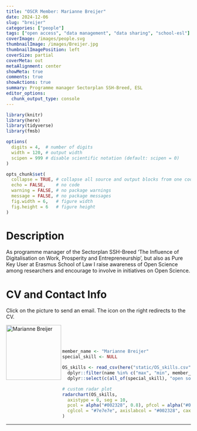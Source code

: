 ```yaml
---
title: "OSCR Member: Marianne Breijer"
date: 2024-12-06
slug: "breijer"
categories: ["people"]
tags: ["open access", "data management", "data sharing", "school-esl"] # top 3 categories + unique + school
coverImage: /images/people.svg
thumbnailImage: /images/Breijer.jpg
thumbnailImagePosition: left
coverSize: partial
coverMeta: out
metaAlignment: center
showMeta: true
comments: true
showActions: true
summary: Programme manager Sectorplan SSH-Breed, ESL
editor_options: 
  chunk_output_type: console
---
```


```r

library(knitr)
library(here)
library(tidyverse)
library(fmsb)

options(
  digits = 4,  # number of digits
  width = 120, # output width
  scipen = 999 # disable scientific notation (default: scipen = 0)
)

opts_chunk$set(
  collapse = TRUE, # collapse all source and output blocks from one code chunk into a single block
  echo = FALSE,    # no code
  warning = FALSE, # no package warnings
  message = FALSE, # no package messages
  fig.width = 6,   # figure width
  fig.height = 6   # figure height
)

```

# Description

As programme manager of the Sectorplan SSH-Breed 'The Influence of Digitalisation on Work, Prosperity and Entrepreneurship', but also as Pure Key User at Erasmus School of Law I raise awareness of Open Science among researchers and encourage to involve in initiatives on Open Science.

# CV and Contact Info

Click on the picture to send an email. The icon on the right redirects to the CV.

<!-- EMAIL -->
<p>
  <a href="mailto:breijer@law.eur.nl">
  <img border="0" alt="Marianne Breijer" src="/images/Breijer.jpg" width="150" height="150" align="left">
  </a>
</p>

<!-- CV -->
<p align="center">
  <a href="https://www.eur.nl/en/research/research-groups-initiatives/sectorplan-ssh-breed" class="fa fa-file fa-2x" style="color:#00B969;">
  </a>
</p>

<BR><BR><BR>

<!-- # Expertise -->

```r

member_name <- "Marianne Breijer"
special_skill <- NULL

OS_skills <- read_csv(here("static/OS_skills.csv")) %>%
  dplyr::filter(name %in% c("max", "min", member_name)) %>%
  dplyr::select(c(all_of(special_skill), "open source software", "open access", "data management", "reproducible analysis", "data sharing", "preregistration"))

# custom radar plot
radarchart(OS_skills,
  axistype = 0, seg = 10,
  pcol = alpha("#002328", 0.8), pfcol = alpha("#00B969", 0.6), plwd = 4, centerzero = TRUE, # polygon
  cglcol = "#7e7e7e", axislabcol = "#002328", caxislabels = seq(0, 10, 2), cglwd = 0.8 # grid
)

```

***


